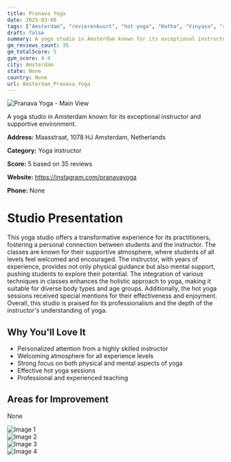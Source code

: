 ```yaml
---
title: Pranava Yoga
date: 2025-03-08
tags: ["Amsterdam", "revierenbuurt", "hot yoga", "Hatha", "Vinyasa", "supportive atmosphere", "personalized instruction", "Amsterdam"]  
draft: false
summary: A yoga studio in Amsterdam known for its exceptional instructor and supportive environment.
gm_reviews_count: 35
gm_totalScore: 5
gym_score: 4.4
city: Amsterdam
state: None
country: None
url: Amsterdam_Pranava_Yoga
---
```


<div className="aspect-[16/9] relative my-8">
  <img 
    src="https://lh5.googleusercontent.com/p/AF1QipPxXMFnGJFthriW_eOsrzurfzn2cd0p4SFmuc4G=w1920-h1080-k-no"
    alt="Pranava Yoga - Main View"
    className="object-cover absolute inset-0 w-full h-full rounded-lg"
  />
</div>

A yoga studio in Amsterdam known for its exceptional instructor and supportive environment.

**Address:** Maasstraat, 1078 HJ Amsterdam, Netherlands

**Category:** Yoga instructor

**Score:** 5 based on 35 reviews

**Website:** https://instagram.com/pranavayoga

**Phone:** None

# Studio Presentation

This yoga studio offers a transformative experience for its practitioners, fostering a personal connection between students and the instructor. The classes are known for their supportive atmosphere, where students of all levels feel welcomed and encouraged. The instructor, with years of experience, provides not only physical guidance but also mental support, pushing students to explore their potential. The integration of various techniques in classes enhances the holistic approach to yoga, making it suitable for diverse body types and age groups. Additionally, the hot yoga sessions received special mentions for their effectiveness and enjoyment. Overall, this studio is praised for its professionalism and the depth of the instructor's understanding of yoga.

## Why You'll Love It

- Personalized attention from a highly skilled instructor
- Welcoming atmosphere for all experience levels
- Strong focus on both physical and mental aspects of yoga
- Effective hot yoga sessions
- Professional and experienced teaching

## Areas for Improvement

None

<div className="grid grid-cols-1 xl:grid-cols-2 gap-4 my-8">
<div className="aspect-[4/3] relative"><img src="https://lh3.googleusercontent.com/p/AF1QipMogbau_FtpZQoczeHZ6LB9Q-YeAcdIZklhsGa-=w1920-h1080-k-no" alt="Image 1" className="object-cover absolute inset-0 w-full h-full rounded-lg" /></div>
<div className="aspect-[4/3] relative"><img src="https://lh5.googleusercontent.com/p/AF1QipP17-VZuZTSWBXq34IUz-ClSAXAOPol7htbBLXx=w1920-h1080-k-no" alt="Image 2" className="object-cover absolute inset-0 w-full h-full rounded-lg" /></div>
<div className="aspect-[4/3] relative"><img src="https://lh5.googleusercontent.com/p/AF1QipNMfmweXL4l6iYmYznj_PwfQvs6s3ce19a4vmLB=w1920-h1080-k-no" alt="Image 3" className="object-cover absolute inset-0 w-full h-full rounded-lg" /></div>
<div className="aspect-[4/3] relative"><img src="https://lh5.googleusercontent.com/p/AF1QipN64g9hrI0U1_I0JqX_-wGwZrNRm93mkMUSBlHq=w1920-h1080-k-no" alt="Image 4" className="object-cover absolute inset-0 w-full h-full rounded-lg" /></div>
</div>